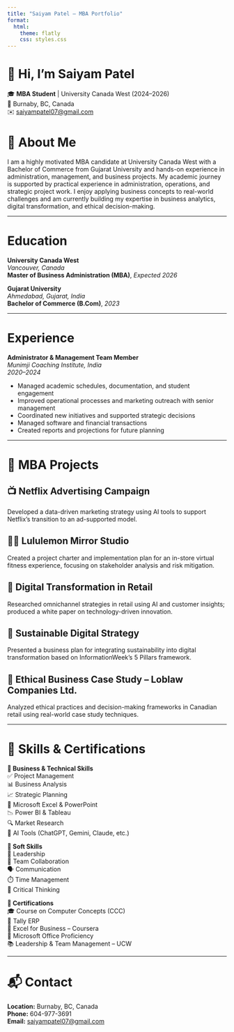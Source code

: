 ```yaml
---
title: "Saiyam Patel – MBA Portfolio"
format:
  html:
    theme: flatly
    css: styles.css
---
```


# 👋 Hi, I'm Saiyam Patel
🎓 **MBA Student** | University Canada West (2024–2026)\
📍 Burnaby, BC, Canada\
✉️ [saiyampatel07@gmail.com](mailto:saiyampatel07@gmail.com)

# 📄 About Me

I am a highly motivated MBA candidate at University Canada West with a Bachelor of Commerce from Gujarat University and hands-on experience in administration, management, and business projects. My academic journey is supported by practical experience in administration, operations, and strategic project work. I enjoy applying business concepts to real-world challenges and am currently building my expertise in business analytics, digital transformation, and ethical decision-making.

---

# Education

**University Canada West**\
*Vancouver, Canada*\
**Master of Business Administration (MBA)**, *Expected 2026*

**Gujarat University**\
*Ahmedabad, Gujarat, India*\
**Bachelor of Commerce (B.Com)**, *2023*

---

# Experience

**Administrator & Management Team Member**\
*Munimji Coaching Institute, India*\
*2020–2024*

- Managed academic schedules, documentation, and student engagement
- Improved operational processes and marketing outreach with senior management
- Coordinated new initiatives and supported strategic decisions
- Managed software and financial transactions
- Created reports and projections for future planning

---

# 📘 MBA Projects

## 📺 Netflix Advertising Campaign
Developed a data-driven marketing strategy using AI tools to support Netflix’s transition to an ad-supported model.

## 🏋️‍♂️ Lululemon Mirror Studio
Created a project charter and implementation plan for an in-store virtual fitness experience, focusing on stakeholder analysis and risk mitigation.

## 🛒 Digital Transformation in Retail
Researched omnichannel strategies in retail using AI and customer insights; produced a white paper on technology-driven innovation.

## 🌱 Sustainable Digital Strategy
Presented a business plan for integrating sustainability into digital transformation based on InformationWeek’s 5 Pillars framework.

## 🏪 Ethical Business Case Study – Loblaw Companies Ltd.
Analyzed ethical practices and decision-making frameworks in Canadian retail using real-world case study techniques.

---

# 🧠 Skills & Certifications

<div class="skills-columns">
<div class="skills-col">
<strong>💼 Business & Technical Skills</strong><br>
✅ Project Management<br>
📊 Business Analysis<br>
📈 Strategic Planning<br>
📎 Microsoft Excel & PowerPoint<br>
📉 Power BI & Tableau<br>
🔍 Market Research<br>
🤖 AI Tools (ChatGPT, Gemini, Claude, etc.)
</div>
<div class="skills-col">
<strong>🤝 Soft Skills</strong><br>
👥 Leadership<br>
🤝 Team Collaboration<br>
🗣️ Communication<br>
⏱️ Time Management<br>
🧠 Critical Thinking
</div>
<div class="skills-col">
<strong>📜 Certifications</strong><br>
🎓 Course on Computer Concepts (CCC)<br>
💼 Tally ERP<br>
📘 Excel for Business – Coursera<br>
🧾 Microsoft Office Proficiency<br>
📚 Leadership & Team Management – UCW
</div>
</div>

---

# 📬 Contact

<div class="contact-box">
<strong>Location:</strong> Burnaby, BC, Canada<br>
<strong>Phone:</strong> 604-977-3691<br>
<strong>Email:</strong> <a href="mailto:saiyampatel07@gmail.com">saiyampatel07@gmail.com</a>
</div>